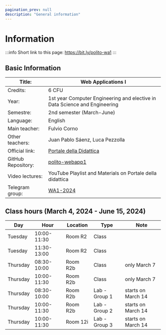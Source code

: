 ```yaml
---
pagination_prev: null
description: "General information"
---
```


# Information

:::info
Short link to this page: https://bit.ly/polito-wa1
:::

## Basic Information

| Title:             | Web Applications I                                        |
|--------------------|-----------------------------------------------------------|
| Credits:           | 6 CFU                                                     |
| Year:              | 1st year Computer Engineering and elective in Data Science and Engineering |
| Semestre:          | 2nd semester (March-June)                                 |
| Language:          | English                                                   |
| Main teacher:      | Fulvio Corno                                              |
| Other teachers:    | Juan Pablo Sáenz, Luca Pezzolla                           |
| Official link:     | [Portale della Didattica](https://didattica.polito.it/pls/portal30/gap.pkg_guide.viewGap?p_cod_ins=01TXYOV&p_a_acc=2024&p_header=S&p_lang=IT&multi=N) |
| GitHub Repository: | [polito-webapp1](https://github.com/polito-webapp1)                   |
| Video lectures:    | YouTube Playlist and Materials on Portale della didattica |
| Telegram group:    | [WA1-2024](https://t.me/+qW2RxFD1RrxiNGQ0) |

## Class hours (March 4, 2024 - June 15, 2024)

| Day      | Hour        | Location | Type          | Note              |
|----------|-------------|----------|---------------|-------------------|
| Tuesday  | 10:00-11:30 | Room R2  | Class         |                   |
| Tuesday  | 11:30-13:00 | Room R2  | Class         |                   |
| Thursday | 08:30-10:00 | Room R2b  | Class         | only March 7      |
| Thursday | 10:00-11:30 | Room R2b  | Class         | only March 7      |
| Thursday | 08:30-10:00 | Room R2b  | Lab - Group 1  | starts on March 14 |
| Thursday | 10:00-11:30 | Room R2b  | Lab - Group 2  | starts on March 14 |
| Thursday | 10:00-11:30 | Room 12i  | Lab - Group 3  | starts on March 14 |